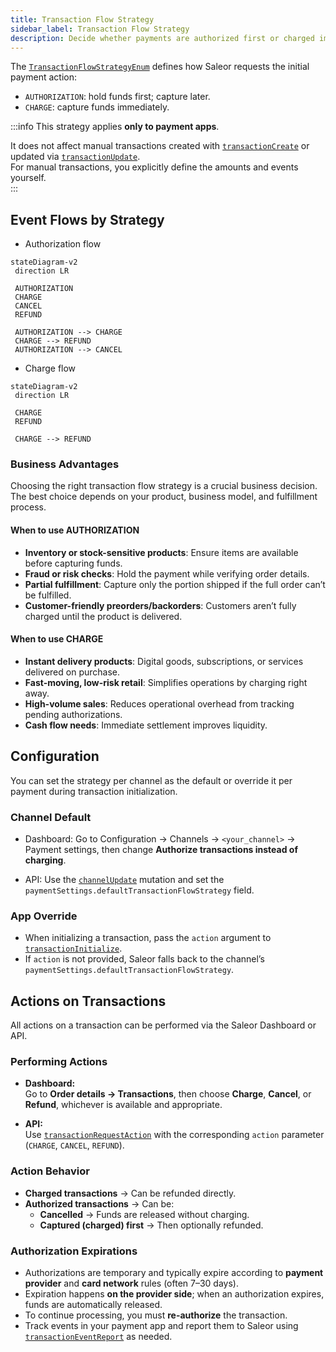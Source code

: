 ```yaml
---
title: Transaction Flow Strategy
sidebar_label: Transaction Flow Strategy
description: Decide whether payments are authorized first or charged immediately, and understand the implications.
---
```


The [`TransactionFlowStrategyEnum`](/api-reference/payments/enums/transaction-flow-strategy-enum.mdx) defines how Saleor requests the initial payment action:

- `AUTHORIZATION`: hold funds first; capture later.
- `CHARGE`: capture funds immediately.

:::info
This strategy applies **only to payment apps**. 

It does not affect manual transactions created with [`transactionCreate`](/api-reference/payments/mutations/transaction-create.mdx) or updated via [`transactionUpdate`](/api-reference/payments/mutations/transaction-update.mdx).  
For manual transactions, you explicitly define the amounts and events yourself.  
:::


## Event Flows by Strategy

- Authorization flow

```mermaid
stateDiagram-v2
 direction LR

 AUTHORIZATION
 CHARGE
 CANCEL
 REFUND

 AUTHORIZATION --> CHARGE
 CHARGE --> REFUND
 AUTHORIZATION --> CANCEL
```

- Charge flow

```mermaid
stateDiagram-v2
 direction LR

 CHARGE
 REFUND

 CHARGE --> REFUND
```


### Business Advantages
Choosing the right transaction flow strategy is a crucial business decision. The best choice depends on your product, business model, and fulfillment process.

#### When to use AUTHORIZATION

- **Inventory or stock-sensitive products**: Ensure items are available before capturing funds.  
- **Fraud or risk checks**: Hold the payment while verifying order details.  
- **Partial fulfillment**: Capture only the portion shipped if the full order can’t be fulfilled.  
- **Customer-friendly preorders/backorders**: Customers aren’t fully charged until the product is delivered.  

#### When to use CHARGE

- **Instant delivery products**: Digital goods, subscriptions, or services delivered on purchase.  
- **Fast-moving, low-risk retail**: Simplifies operations by charging right away.  
- **High-volume sales**: Reduces operational overhead from tracking pending authorizations.  
- **Cash flow needs**: Immediate settlement improves liquidity.  


## Configuration
You can set the strategy per channel as the default or override it per payment during transaction initialization.

### Channel Default

- Dashboard: Go to Configuration → Channels → `<your_channel>` → Payment settings, then change **Authorize transactions instead of charging**.  

- API: Use the [`channelUpdate`](/api-reference/channels/mutations/channel-update.mdx) mutation and set the `paymentSettings.defaultTransactionFlowStrategy` field.  

### App Override

- When initializing a transaction, pass the `action` argument to [`transactionInitialize`](/api-reference/payments/mutations/transaction-initialize.mdx).  
- If `action` is not provided, Saleor falls back to the channel’s `paymentSettings.defaultTransactionFlowStrategy`.  

## Actions on Transactions

All actions on a transaction can be performed via the Saleor Dashboard or API.

### Performing Actions

- **Dashboard:**  
  Go to **Order details → Transactions**, then choose **Charge**, **Cancel**, or **Refund**, whichever is available and appropriate.

- **API:**  
  Use [`transactionRequestAction`](/api-reference/payments/mutations/transaction-request-action.mdx) with the corresponding `action` parameter (`CHARGE`, `CANCEL`, `REFUND`).  

### Action Behavior

- **Charged transactions** → Can be refunded directly.  
- **Authorized transactions** → Can be:  
  - **Cancelled** → Funds are released without charging.  
  - **Captured (charged) first** → Then optionally refunded.

### Authorization Expirations

- Authorizations are temporary and typically expire according to **payment provider** and **card network** rules (often 7–30 days).  
- Expiration happens **on the provider side**; when an authorization expires, funds are automatically released.  
- To continue processing, you must **re-authorize** the transaction.  
- Track events in your payment app and report them to Saleor using [`transactionEventReport`](/api-reference/payments/mutations/transaction-event-report.mdx) as needed.  
